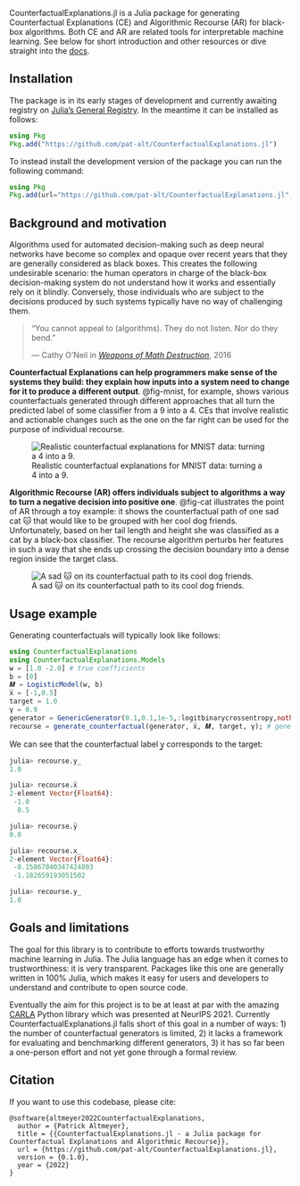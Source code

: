 CounterfactualExplanations.jl is a Julia package for generating Counterfactual Explanations (CE) and Algorithmic Recourse (AR) for black-box algorithms. Both CE and AR are related tools for interpretable machine learning. See below for short introduction and other resources or dive straight into the [docs](https://pat-alt.github.io/CounterfactualExplanations.jl/dev).

## Installation

The package is in its early stages of development and currently awaiting registry on [Julia's General Registry](https://github.com/JuliaRegistries/General). In the meantime it can be installed as follows:

```julia
using Pkg
Pkg.add("https://github.com/pat-alt/CounterfactualExplanations.jl")
```

To instead install the development version of the package you can run the following command:

```julia
using Pkg
Pkg.add(url="https://github.com/pat-alt/CounterfactualExplanations.jl", rev="dev")
```

## Background and motivation

Algorithms used for automated decision-making such as deep neural networks have become so complex and opaque over recent years that they are generally considered as black boxes. This creates the following undesirable scenario: the human operators in charge of the black-box decision-making system do not understand how it works and essentially rely on it blindly. Conversely, those individuals who are subject to the decisions produced by such systems typically have no way of challenging them.  

> “You cannot appeal to (algorithms). They do not listen. Nor do they bend.”
>
> — Cathy O'Neil in [*Weapons of Math Destruction*](https://en.wikipedia.org/wiki/Weapons_of_Math_Destruction), 2016

**Counterfactual Explanations can help programmers make sense of the systems they build: they explain how inputs into a system need to change for it to produce a different output**. @fig-mnist, for example, shows various counterfactuals generated through different approaches that all turn the predicted label of some classifier from a 9 into a 4. CEs that involve realistic and actionable changes such as the one on the far right can be used for the purpose of individual recourse.

![Realistic counterfactual explanations for MNIST data: turning a 4 into a 9.](https://raw.githubusercontent.com/pat-alt/CounterfactualExplanations.jl/main/docs/src/examples/image/www/MNIST_9to4.png){#fig-mnist}

**Algorithmic Recourse (AR) offers individuals subject to algorithms a way to turn a negative decision into positive one**. @fig-cat illustrates the point of AR through a toy example: it shows the counterfactual path of one sad cat 🐱 that would like to be grouped with her cool dog friends. Unfortunately, based on her tail length and height she was classified as a cat by a black-box classifier. The recourse algorithm perturbs her features in such a way that she ends up crossing the decision boundary into a dense region inside the target class.

![A sad 🐱 on its counterfactual path to its cool dog friends.](https://raw.githubusercontent.com/pat-alt/CounterfactualExplanations.jl/main/docs/src/examples/www/recourse_laplace.gif){#fig-cat}

## Usage example

Generating counterfactuals will typically look like follows:

```julia
using CounterfactualExplanations
using CounterfactualExplanations.Models
w = [1.0 -2.0] # true coefficients
b = [0]
𝑴 = LogisticModel(w, b)
x̅ = [-1,0.5]
target = 1.0
γ = 0.9
generator = GenericGenerator(0.1,0.1,1e-5,:logitbinarycrossentropy,nothing)
recourse = generate_counterfactual(generator, x̅, 𝑴, target, γ); # generate recourse
```

We can see that the counterfactual label y̲ corresponds to the target:

```julia
julia> recourse.y̲
1.0

julia> recourse.x̅
2-element Vector{Float64}:
 -1.0
  0.5

julia> recourse.y̅
0.0

julia> recourse.x̲
2-element Vector{Float64}:
 -0.15867040347424893
 -1.182659193051502

julia> recourse.y̲
1.0
```

## Goals and limitations

The goal for this library is to contribute to efforts towards trustworthy machine learning in Julia. The Julia language has an edge when it comes to trustworthiness: it is very transparent. Packages like this one are generally written in 100% Julia, which makes it easy for users and developers to understand and contribute to open source code. 

Eventually the aim for this project is to be at least at par with the amazing [CARLA](https://github.com/carla-recourse/CARLA) Python library which was presented at NeurIPS 2021. Currently CounterfactualExplanations.jl falls short of this goal in a number of ways: 1) the number of counterfactual generators is limited, 2) it lacks a framework for evaluating and benchmarking different generators, 3) it has so far been a one-person effort and not yet gone through a formal review.

## Citation

If you want to use this codebase, please cite:

```
@software{altmeyer2022CounterfactualExplanations,
  author = {Patrick Altmeyer},
  title = {{CounterfactualExplanations.jl - a Julia package for Counterfactual Explanations and Algorithmic Recourse}},
  url = {https://github.com/pat-alt/CounterfactualExplanations.jl},
  version = {0.1.0},
  year = {2022}
}
```

